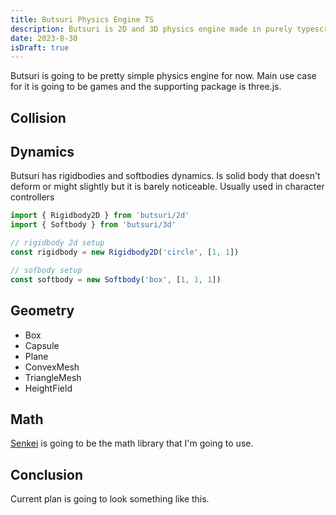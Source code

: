 ```yaml
---
title: Butsuri Physics Engine TS
description: Butsuri is 2D and 3D physics engine made in purely typescript
date: 2023-8-30
isDraft: true
---
```

Butsuri is going to be pretty simple physics engine for now. Main use case for it is going to be games and the supporting package is three.js.

## Collision


## Dynamics

Butsuri has rigidbodies and softbodies dynamics.
Is solid body that doesn't deform or might slightly but it is barely noticeable.
Usually used in character controllers

```ts
import { Rigidbody2D } from 'butsuri/2d'
import { Softbody } from 'butsuri/3d'

// rigidbody 2d setup
const rigidbody = new Rigidbody2D('circle', [1, 1])

// sofbody setup
const softbody = new Softbody('box', [1, 1, 1])

```
## Geometry

- Box
- Capsule
- Plane
- ConvexMesh
- TriangleMesh
- HeightField

## Math

[Senkei](https://github.com/kamm3r/senkei) is going to be the math library that I'm going to use.

## Conclusion

Current plan is going to look something like this.
